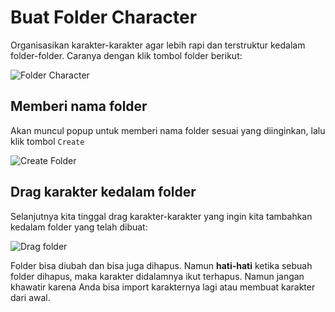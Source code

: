 # Buat Folder Character

Organisasikan karakter-karakter agar lebih rapi dan terstruktur kedalam folder-folder. Caranya dengan klik tombol folder berikut:

![Folder Character](https://res.cloudinary.com/moyadev/image/upload/v1732870160/maia/step10-folder_izdbjp.png)

## Memberi nama folder
Akan muncul popup untuk memberi nama folder sesuai yang diinginkan, lalu klik tombol `Create`

![Create Folder](https://res.cloudinary.com/moyadev/image/upload/v1732870412/maia/step11-nameFolder_fv0ugw.png)

## Drag karakter kedalam folder
Selanjutnya kita tinggal drag karakter-karakter yang ingin kita tambahkan kedalam folder yang telah dibuat:

![Drag folder](https://res.cloudinary.com/moyadev/image/upload/v1732870863/maia/step12-folderOrganize_ihrdbd.png)

Folder bisa diubah dan bisa juga dihapus. Namun **hati-hati** ketika sebuah folder dihapus, maka karakter didalamnya ikut terhapus. Namun jangan khawatir karena Anda bisa import karakternya lagi atau membuat karakter dari awal.  

